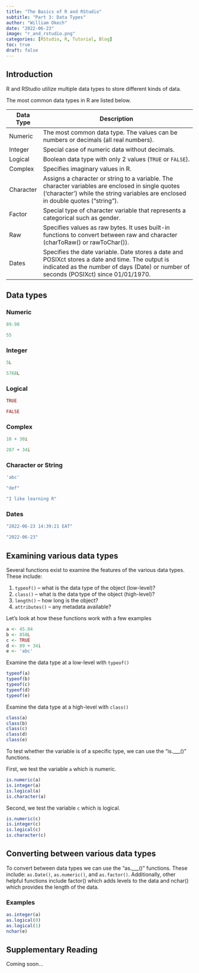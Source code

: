 ```yaml
---
title: "The Basics of R and RStudio"
subtitle: "Part 3: Data Types"
author: "William Okech"
date: "2022-06-23"
image: "r_and_rstudio.png"
categories: [RStudio, R, Tutorial, Blog]
toc: true
draft: false
---
```


## Introduction

R and RStudio utilize multiple data types to store different kinds of data.

The most common data types in R are listed below.

| **Data Type** | **Description**                                                                                                                                                                           |
|-------------|-----------------------------------------------------------|
| Numeric       | The most common data type. The values can be numbers or decimals (all real numbers).                                                                                                      |
| Integer       | Special case of numeric data without decimals.                                                                                                                                            |
| Logical       | Boolean data type with only 2 values (`TRUE` or `FALSE`).                                                                                                                                 |
| Complex       | Specifies imaginary values in R.                                                                                                                                                          |
| Character     | Assigns a character or string to a variable. The character variables are enclosed in single quotes ('character') while the string variables are enclosed in double quotes ("string").     |
| Factor        | Special type of character variable that represents a categorical such as gender.                                                                                                          |
| Raw           | Specifies values as raw bytes. It uses built-in functions to convert between raw and character (charToRaw() or rawToChar()).                                                              |
| Dates         | Specifies the date variable. Date stores a date and POSIXct stores a date and time. The output is indicated as the number of days (Date) or number of seconds (POSIXct) since 01/01/1970. |

## Data types

### Numeric

```r
89.98

55
```

### Integer

```r
5L

5768L
```

### Logical

```r
TRUE

FALSE
```

### Complex

```r
10 + 30i

287 + 34i
```

### Character or String

```r
'abc'

"def"

"I like learning R"
```

### Dates

```r
"2022-06-23 14:39:21 EAT"

"2022-06-23"
```

## Examining various data types

Several functions exist to examine the features of the various data types. These include:

1.  `typeof()` -- what is the data type of the object (low-level)?
2.  `class()` -- what is the data type of the object (high-level)?
3.  `length()` -- how long is the object?
4.  `attributes()` -- any metadata available?

Let's look at how these functions work with a few examples

```r
a <- 45.84
b <- 858L
c <- TRUE
d <- 89 + 34i
e <- 'abc'
```

Examine the data type at a low-level with `typeof()`

```r
typeof(a)
typeof(b)
typeof(c)
typeof(d)
typeof(e)
```

Examine the data type at a high-level with `class()`

```r
class(a)
class(b)
class(c)
class(d)
class(e)
```

To test whether the variable is of a specific type, we can use the "is.\_\_\_()" functions.

First, we test the variable `a` which is numeric.

```r
is.numeric(a)
is.integer(a)
is.logical(a)
is.character(a)
```

Second, we test the variable `c` which is logical.

```r
is.numeric(c)
is.integer(c)
is.logical(c)
is.character(c)
```

## Converting between various data types

To convert between data types we can use the "as.\_\_\_()" functions. These include: `as.Date()`, `as.numeric()`, and `as.factor()`. Additionally, other helpful functions include factor() which adds levels to the data and nchar() which provides the length of the data.

### Examples

```r
as.integer(a)
as.logical(0)
as.logical(1)
nchar(e)
```

## Supplementary Reading

Coming soon...
